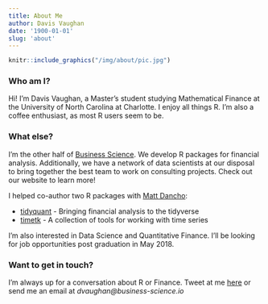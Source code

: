 ```yaml
---
title: About Me
author: Davis Vaughan
date: '1900-01-01'
slug: 'about'
---
```


```r
knitr::include_graphics("/img/about/pic.jpg")
```

### Who am I?

Hi! I'm Davis Vaughan, a Master's student studying Mathematical Finance at the University of North Carolina at Charlotte. I enjoy all things R. I'm also a coffee enthusiast, as most R users seem to be.

### What else?

I'm the other half of [Business Science](http://www.business-science.io/). We develop R packages for financial analysis. Additionally, we have a network of data scientists at our disposal to bring together the best team to work on consulting projects. Check out our website to learn more!

I helped co-author two R packages with [Matt Dancho](https://github.com/mdancho84):

- [tidyquant](https://business-science.github.io/tidyquant/) - Bringing financial analysis to the tidyverse
- [timetk](https://business-science.github.io/timetk/) - A collection of tools for working with time series 

I'm also interested in Data Science and Quantitative Finance. I'll be looking for job opportunities post graduation in May 2018.

### Want to get in touch?

I'm always up for a conversation about R or Finance. Tweet at me [here](https://twitter.com/dvaughan32) or send me an email at _dvaughan@business-science.io_
